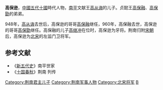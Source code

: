 '''高保逊'''，[[中國|中國]][[五代十國|五代十國]]時代人物，[[荆南|南平]]文献王[[高从诲|高从诲]]的儿子。贞懿王[[高保融|高保融]]、[[高保勖|高保勖]]的弟弟。

948年，[[高从诲|高从诲]]去世后，高保逊的哥哥[[高保融|高保融]]继任，960年，高保融去世，高保逊的哥哥[[高保勖|高保勖]]继任。高保融的儿子[[高继冲|高继冲]]在位时，高保逊为牙将。荆南归附[[宋朝|宋朝]]后，高保逊为[[北宋|北宋]]的左监门卫将军。
==参考文献==
*《[[新五代史|新五代史]]》南平世家
*《[[十国春秋|十国春秋]]》荆南 列传

[[Category:荆南君主儿子|Category:荆南君主儿子]]
[[Category:荆南军事人物|Category:荆南军事人物]]
[[Category:北宋将军|Category:北宋将军]]
[[Category:高姓|B]]